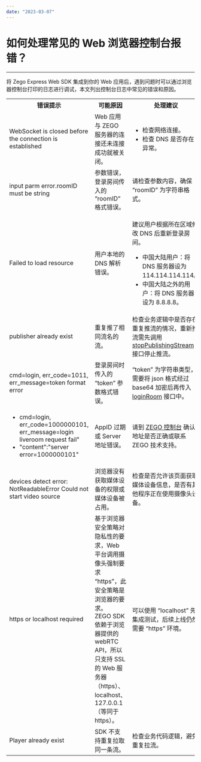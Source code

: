 ```yaml
---
date: "2023-03-07"
---
```

# 如何处理常见的 Web 浏览器控制台报错？

- - -

将 Zego Express Web SDK 集成到你的 Web 应用后，遇到问题时可以通过浏览器控制台打印的日志进行调试，本文列出控制台日志中常见的错误和原因。


<table>
  
<tbody><tr>
<th>错误提示</th>
<th>可能原因</th>
<th>处理建议</th>
</tr>
<tr>
<td>WebSocket is closed before the connection is established</td>
<td>Web 应用与 ZEGO 服务器的连接还未连接成功就被关闭。</td>
<td><ul><li>检查网络连接。</li><li>检查 DNS 是否存在异常。</li></ul></td>
</tr>
<tr>
<td>input parm error.roomID must be string</td>
<td>参数错误，登录房间传入的 “roomID” 格式错误。</td>
<td>请检查参数内容，确保 “roomID” 为字符串格式。</td>
</tr>
<tr>
<td>Failed to load resource</td>
<td>用户本地的 DNS 解析错误。</td>
<td><p>建议用户根据所在区域修改 DNS 后重新登录房间。</p> <ul><li>中国大陆用户：将 DNS 服务器设为 114.114.114.114。</li> <li>中国大陆之外的用户：将 DNS 服务器设为 8.8.8.8。</li></ul></td>
</tr>
<tr>
<td>publisher already exist</td>
<td>重复推了相同流名的流。</td>
<td>检查业务逻辑中是否存在重复推流的情况，重新推流需先调用 <a target="_blank" href="https://doc-zh.zego.im/article/api?doc=Express_Audio_SDK_API~javascript_web~class~ZegoExpressEngine#stop-publishing-stream">stopPublishingStream</a> 接口停止推流。</td>
</tr>
<tr>
<td>cmd=login, err_code=1011, err_message=token format error</td>
<td>登录房间时传入的 “token” 参数格式错误。</td>
<td>“token” 为字符串类型，需要将 json 格式经过 base64 加密后再传入 <a target="_blank" href="https://doc-zh.zego.im/article/api?doc=Express_Audio_SDK_API~javascript_web~class~ZegoExpressEngine&amp;jumpType=route#login-room">loginRoom</a> 接口中。</td>
</tr>
<tr>
<td><ul><li>cmd=login, err_code=1000000101, err_message=login liveroom request fail"</li><li>"content":"server error=1000000101"</li></ul></td>
<td>AppID 过期或 Server 地址错误。</td>
<td>请到 <a target="_blank" href="https://console.zego.im">ZEGO 控制台</a> 确认地址是否正确或联系 ZEGO 技术支持。</td>
</tr>
<tr>
<td>devices detect error: NotReadableError Could not start video source</td>
<td>浏览器没有获取媒体设备的权限或媒体设备被占用。</td>
<td>检查是否允许该页面获取媒体设备信息，是否有其他程序正在使用摄像头设备。</td>
</tr>
<tr>
<td>https or localhost required</td>
<td>基于浏览器安全策略对隐私性的要求，Web 平台调用摄像头强制要求 “https”，此安全策略是浏览器的要求。<br/>ZEGO SDK 依赖于浏览器提供的 webRTC API，所以只支持 SSL 的 Web 服务器（https）、localhost、127.0.0.1（等同于 https）。</td>
<td>可以使用 “localhost” 先集成测试，后续上线仍然需要 “https” 环境。</td>
</tr>
<tr>
<td>Player already exist</td>
<td>SDK 不支持重复拉取同一条流。</td>
<td>检查业务代码逻辑，避免重复拉流。</td>
</tr>
</tbody></table>
